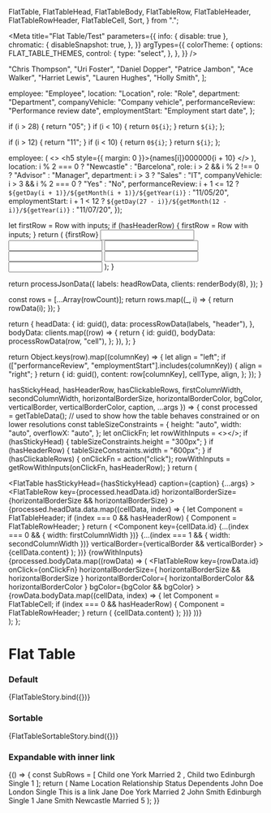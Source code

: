   FlatTable,
  FlatTableHead,
  FlatTableBody,
  FlatTableRow,
  FlatTableHeader,
  FlatTableRowHeader,
  FlatTableCell,
  Sort,
} from ".";

<Meta
  title="Flat Table/Test"
  parameters={{
    info: { disable: true },
    chromatic: {
      disableSnapshot: true,
    },
  }}
  argTypes={{
    colorTheme: {
      options: FLAT_TABLE_THEMES,
      control: {
        type: "select",
      },
    },
  }}
/>

  "Chris Thompson",
  "Uri Foster",
  "Daniel Dopper",
  "Patrice Jambon",
  "Ace Walker",
  "Harriet Lewis",
  "Lauren Hughes",
  "Holly Smith",
];

  employee: "Employee",
  location: "Location",
  role: "Role",
  department: "Department",
  companyVehicle: "Company vehicle",
  performanceReview: "Performance review date",
  employmentStart: "Employment start date",
};

  if (i > 28) {
    return "05";
  }
  if (i < 10) {
    return `0${i}`;
  }
  return `${i}`;
};

  if (i > 12) {
    return "11";
  }
  if (i < 10) {
    return `0${i}`;
  }
  return `${i}`;
};


  employee: (
    <>
      <h5 style={{ margin: 0 }}>{names[i]}</h5>000000{i + 10}
    </>
  ),
  location: i % 2 === 0 ? "Newcastle" : "Barcelona",
  role: i > 2 && i % 2 !== 0 ? "Advisor" : "Manager",
  department: i > 3 ? "Sales" : "IT",
  companyVehicle: i > 3 && i % 2 === 0 ? "Yes" : "No",
  performanceReview:
    i + 1 <= 12
      ? `${getDay(i + 1)}/${getMonth(i + 1)}/${getYear(i)}`
      : "11/05/20",
  employmentStart:
    i + 1 < 12
      ? `${getDay(27 - i)}/${getMonth(12 - i)}/${getYear(i)}`
      : "11/07/20",
});

  let firstRow = <FlatTableCell>Row with inputs</FlatTableCell>;
  if (hasHeaderRow) {
    firstRow = <FlatTableRowHeader>Row with inputs</FlatTableRowHeader>;
  }
  return (
    <FlatTableRow key="rowWithInputs" onClick={onClickFn}>
      {firstRow}
      <FlatTableCell>
        <input />
      </FlatTableCell>
      <FlatTableCell>
        <input />
      </FlatTableCell>
      <FlatTableCell>
        <input />
      </FlatTableCell>
      <FlatTableCell>
        <input />
      </FlatTableCell>
      <FlatTableCell>
        <input />
      </FlatTableCell>
      <FlatTableCell>
        <input />
      </FlatTableCell>
    </FlatTableRow>
  );
}

  return processJsonData({
    labels: headRowData,
    clients: renderBody(8),
  });
}

  const rows = [...Array(rowCount)];
  return rows.map((_, i) => {
    return rowData(i);
  });
}

  return {
    headData: {
      id: guid(),
      data: processRowData(labels, "header"),
    },
    bodyData: clients.map((row) => {
      return {
        id: guid(),
        bodyData: processRowData(row, "cell"),
      };
    }),
  };
}

  return Object.keys(row).map((columnKey) => {
    let align = "left";
    if (["performanceReview", "employmentStart"].includes(columnKey)) {
      align = "right";
    }
    return {
      id: guid(),
      content: row[columnKey],
      cellType,
      align,
    };
  });
}

  hasStickyHead,
  hasHeaderRow,
  hasClickableRows,
  firstColumnWidth,
  secondColumnWidth,
  horizontalBorderSize,
  horizontalBorderColor,
  bgColor,
  verticalBorder,
  verticalBorderColor,
  caption,
  ...args
}) => {
  const processed = getTableData();
  // used to show how the table behaves constrained or on lower resolutions
  const tableSizeConstraints = {
    height: "auto",
    width: "auto",
    overflowX: "auto",
  };
  let onClickFn;
  let rowWithInputs = <></>;
  if (hasStickyHead) {
    tableSizeConstraints.height = "300px";
  }
  if (hasHeaderRow) {
    tableSizeConstraints.width = "600px";
  }
  if (hasClickableRows) {
    onClickFn = action("click");
    rowWithInputs = getRowWithInputs(onClickFn, hasHeaderRow);
  }
  return (
    <div style={tableSizeConstraints}>
      <FlatTable
        hasStickyHead={hasStickyHead}
        caption={caption}
        {...args}
      >
        <FlatTableHead>
          <FlatTableRow
            key={processed.headData.id}
            horizontalBorderSize={horizontalBorderSize && horizontalBorderSize}
          >
            {processed.headData.data.map((cellData, index) => {
              let Component = FlatTableHeader;
              if (index === 0 && hasHeaderRow) {
                Component = FlatTableRowHeader;
              }
              return (
                <Component
                  key={cellData.id}
                  {...(index === 0 && { width: firstColumnWidth })}
                  {...(index === 1 && { width: secondColumnWidth })}
                  verticalBorder={verticalBorder && verticalBorder}
                >
                  {cellData.content}
                </Component>
              );
            })}
          </FlatTableRow>
        </FlatTableHead>
        <FlatTableBody>
          {rowWithInputs}
          {processed.bodyData.map((rowData) => (
            <FlatTableRow
              key={rowData.id}
              onClick={onClickFn}
              horizontalBorderSize={
                horizontalBorderSize && horizontalBorderSize
              }
              horizontalBorderColor={
                horizontalBorderColor && horizontalBorderColor
              }
              bgColor={bgColor && bgColor}
            >
              {rowData.bodyData.map((cellData, index) => {
                let Component = FlatTableCell;
                if (index === 0 && hasHeaderRow) {
                  Component = FlatTableRowHeader;
                }
                return (
                  <Component
                    key={cellData.id}
                    align={cellData.align}
                    verticalBorder={verticalBorder}
                    verticalBorderColor={verticalBorderColor}
                  >
                    {cellData.content}
                  </Component>
                );
              })}
            </FlatTableRow>
          ))}
        </FlatTableBody>
      </FlatTable>
    </div>
  );
};

# Flat Table

### Default

<Canvas>
  <Story
    name="default"
    argTypes={{
      size: {
        options: FLAT_TABLE_SIZES,
        control: {
          type: "select",
        },
      },
      horizontalBorderSize: {
        options: ["small", "medium", "large"],
        control: {
          type: "select",
        },
      },
      verticalBorder: {
        options: ["small", "medium", "large"],
        control: {
          type: "select",
        },
      },
    }}
    args={{
      ariaDescribedby: "",
      hasStickyHead: false,
      hasHeaderRow: false,
      hasClickableRows: false,
      caption: "",
      colorTheme: "dark",
      firstColumnWidth: 150,
      secondColumnWidth: 120,
      size: FlatTable.defaultProps.size,
      horizontalBorderSize: undefined,
      horizontalBorderColor: "",
      bgColor: "",
      verticalBorder: undefined,
      verticalBorderColor: "",
    }}
  >
    {FlatTableStory.bind({})}
  </Story>
</Canvas>

### Sortable

<Canvas>
  <Story
    name="sortable"
    args={{
      colorTheme: "dark",
    }}
  >
    {FlatTableSortableStory.bind({})}
  </Story>
</Canvas>

### Expandable with inner link

<Canvas>
  <Story name="expandable with link">
    {() => {
      const SubRows = [
        <FlatTableRow>
          <FlatTableRowHeader>Child one</FlatTableRowHeader>
          <FlatTableCell>York</FlatTableCell>
          <FlatTableCell>Married</FlatTableCell>
          <FlatTableCell>2</FlatTableCell>
        </FlatTableRow>,
        <FlatTableRow>
          <FlatTableRowHeader>Child two</FlatTableRowHeader>
          <FlatTableCell>Edinburgh</FlatTableCell>
          <FlatTableCell>Single</FlatTableCell>
          <FlatTableCell>1</FlatTableCell>
        </FlatTableRow>
      ];
      return (
        <FlatTable>
          <FlatTableHead>
            <FlatTableRow>
              <FlatTableRowHeader>Name</FlatTableRowHeader>
              <FlatTableHeader>Location</FlatTableHeader>
              <FlatTableHeader>Relationship Status</FlatTableHeader>
              <FlatTableHeader>Dependents</FlatTableHeader>
            </FlatTableRow>
          </FlatTableHead>
          <FlatTableBody>
            <FlatTableRow expandable subRows={SubRows}>
              <FlatTableRowHeader>John Doe</FlatTableRowHeader>
              <FlatTableCell>London</FlatTableCell>
              <FlatTableCell>Single</FlatTableCell>
              <FlatTableCell>
                <Link
                  href="https://carbon.sage.com"
                  target="_blank"
                  rel="noreferrer noopener"
                >
                  This is a link
                </Link>
              </FlatTableCell>
            </FlatTableRow>
            <FlatTableRow expandable subRows={SubRows}>
              <FlatTableRowHeader>Jane Doe</FlatTableRowHeader>
              <FlatTableCell>York</FlatTableCell>
              <FlatTableCell>Married</FlatTableCell>
              <FlatTableCell>2</FlatTableCell>
            </FlatTableRow>
            <FlatTableRow expandable subRows={SubRows}>
              <FlatTableRowHeader>John Smith</FlatTableRowHeader>
              <FlatTableCell>Edinburgh</FlatTableCell>
              <FlatTableCell>Single</FlatTableCell>
              <FlatTableCell>1</FlatTableCell>
            </FlatTableRow>
            <FlatTableRow expandable subRows={SubRows}>
              <FlatTableRowHeader>Jane Smith</FlatTableRowHeader>
              <FlatTableCell>Newcastle</FlatTableCell>
              <FlatTableCell>Married</FlatTableCell>
              <FlatTableCell>5</FlatTableCell>
            </FlatTableRow>
          </FlatTableBody>
        </FlatTable>
      );
    }}
  </Story>
</Canvas>

